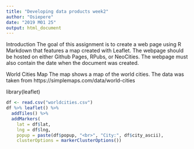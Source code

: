 ---
title: "Developing data products week2"
author: "Osiepere"
date: "2019 M01 25"
output: html_document
---

Introduction
The goal of this assignment is to create a web page using R Markdown that features a map created with Leaflet. The webpage should be hosted on either Github Pages, RPubs, or NeoCities. The webpage must also contain the date when the document was created.

World Cities Map
The map shows a map of the world cities. The data was taken from https://simplemaps.com/data/world-cities

library(leaflet)

```{r}
df <- read.csv("worldcities.csv")
df %>% leaflet() %>%
  addTiles() %>%
  addMarkers(
    lat = df$lat, 
    lng = df$lng, 
    popup = paste(df$popup, "<br>", "City:", df$city_ascii),
    clusterOptions = markerClusterOptions())
```